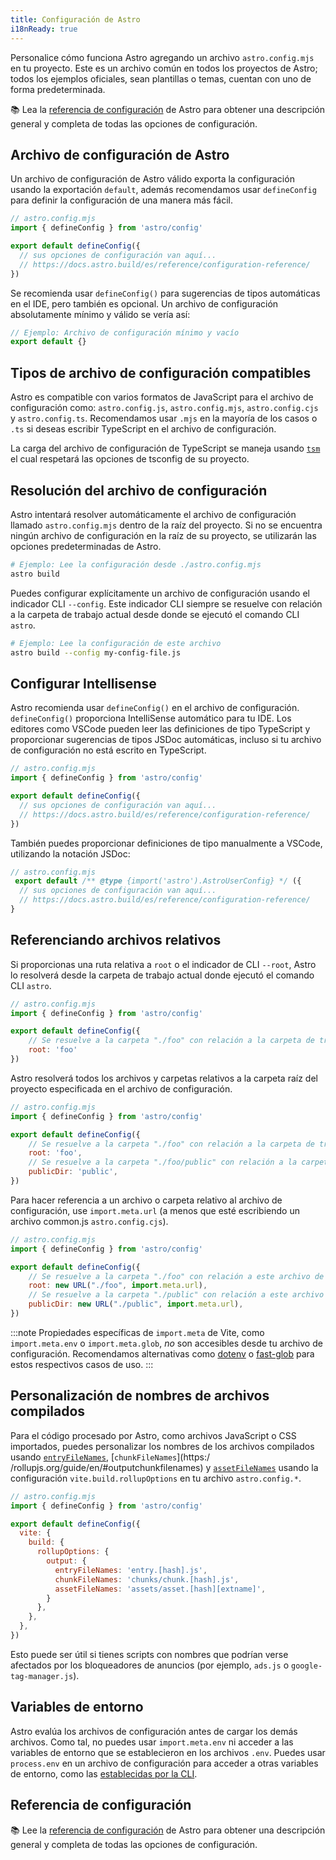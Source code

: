 ```yaml
---
title: Configuración de Astro
i18nReady: true
---
```


Personalice cómo funciona Astro agregando un archivo `astro.config.mjs` en tu proyecto. Este es un archivo común en todos los proyectos de Astro; todos los ejemplos oficiales, sean plantillas o temas, cuentan con uno de forma predeterminada.

📚 Lea la [referencia de configuración](/es/reference/configuration-reference/) de Astro para obtener una descripción general y completa de todas las opciones de configuración.

## Archivo de configuración de Astro

Un archivo de configuración de Astro válido exporta la configuración usando la exportación `default`, además recomendamos usar `defineConfig` para definir la configuración de una manera más fácil.

```js
// astro.config.mjs
import { defineConfig } from 'astro/config'

export default defineConfig({
  // sus opciones de configuración van aquí...
  // https://docs.astro.build/es/reference/configuration-reference/
})
```

Se recomienda usar `defineConfig()` para sugerencias de tipos automáticas en el IDE, pero también es opcional. Un archivo de configuración absolutamente mínimo y válido se vería así:

```js title="astro.config.mjs"
// Ejemplo: Archivo de configuración mínimo y vacío
export default {}
```

## Tipos de archivo de configuración compatibles

Astro es compatible con varios formatos de JavaScript para el archivo de configuración como: `astro.config.js`, `astro.config.mjs`, `astro.config.cjs` y `astro.config.ts`. Recomendamos usar `.mjs` en la mayoría de los casos o `.ts` si deseas escribir TypeScript en el archivo de configuración.

La carga del archivo de configuración de TypeScript se maneja usando [`tsm`](https://github.com/lukeed/tsm) el cual respetará las opciones de tsconfig de su proyecto.

## Resolución del archivo de configuración

Astro intentará resolver automáticamente el archivo de configuración llamado `astro.config.mjs` dentro de la raíz del proyecto. Si no se encuentra ningún archivo de configuración en la raíz de su proyecto, se utilizarán las opciones predeterminadas de Astro.

```bash
# Ejemplo: Lee la configuración desde ./astro.config.mjs
astro build
```

Puedes configurar explícitamente un archivo de configuración usando el indicador CLI `--config`. Este indicador CLI siempre se resuelve con relación a la carpeta de trabajo actual desde donde se ejecutó el comando CLI `astro`.

```bash
# Ejemplo: Lee la configuración de este archivo
astro build --config my-config-file.js
```

## Configurar Intellisense

Astro recomienda usar `defineConfig()` en el archivo de configuración. `defineConfig()` proporciona IntelliSense automático para tu IDE. Los editores como VSCode pueden leer las definiciones de tipo TypeScript y proporcionar sugerencias de tipos JSDoc automáticas, incluso si tu archivo de configuración no está escrito en TypeScript.

```js
// astro.config.mjs
import { defineConfig } from 'astro/config'

export default defineConfig({
  // sus opciones de configuración van aquí...
  // https://docs.astro.build/es/reference/configuration-reference/
})
```

También puedes proporcionar definiciones de tipo manualmente a VSCode, utilizando la notación JSDoc:

```js
// astro.config.mjs
 export default /** @type {import('astro').AstroUserConfig} */ ({
  // sus opciones de configuración van aquí...
  // https://docs.astro.build/es/reference/configuration-reference/
}
```

## Referenciando archivos relativos

Si proporcionas una ruta relativa a `root` o el indicador de CLI `--root`, Astro lo resolverá desde la carpeta de trabajo actual donde ejecutó el comando CLI `astro`.

```js
// astro.config.mjs
import { defineConfig } from 'astro/config'

export default defineConfig({
    // Se resuelve a la carpeta "./foo" con relación a la carpeta de trabajo actual
    root: 'foo'
})
```

Astro resolverá todos los archivos y carpetas relativos a la carpeta raíz del proyecto especificada en el archivo de configuración.

```js
// astro.config.mjs
import { defineConfig } from 'astro/config'

export default defineConfig({
    // Se resuelve a la carpeta "./foo" con relación a la carpeta de trabajo actual
    root: 'foo',
    // Se resuelve a la carpeta "./foo/public" con relación a la carpeta de trabajo actual
    publicDir: 'public',
})
```

Para hacer referencia a un archivo o carpeta relativo al archivo de configuración, use `import.meta.url` (a menos que esté escribiendo un archivo common.js `astro.config.cjs`).

```js "import.meta.url"
// astro.config.mjs
import { defineConfig } from 'astro/config'

export default defineConfig({
    // Se resuelve a la carpeta "./foo" con relación a este archivo de configuración
    root: new URL("./foo", import.meta.url),
    // Se resuelve a la carpeta "./public" con relación a este archivo de configuración
    publicDir: new URL("./public", import.meta.url),
})
```
:::note
Propiedades específicas de `import.meta` de Vite, como `import.meta.env` o `import.meta.glob`, _no_ son accesibles desde tu archivo de configuración. Recomendamos alternativas como [dotenv](https://github.com/motdotla/dotenv) o [fast-glob](https://github.com/mrmlnc/fast-glob) para estos respectivos casos de uso.
:::

## Personalización de nombres de archivos compilados

Para el código procesado por Astro, como archivos JavaScript o CSS importados, puedes personalizar los nombres de los archivos compilados usando [`entryFileNames`](https://rollupjs.org/guide/en/#outputentryfilenames), [`chunkFileNames`](https:/ /rollupjs.org/guide/en/#outputchunkfilenames) y [`assetFileNames`](https://rollupjs.org/guide/en/#outputassetfilenames) usando la configuración `vite.build.rollupOptions` en tu archivo `astro.config.*`.

```js ins={9-11}
// astro.config.mjs
import { defineConfig } from 'astro/config'

export default defineConfig({
  vite: {
    build: {
      rollupOptions: {
        output: {
          entryFileNames: 'entry.[hash].js',
          chunkFileNames: 'chunks/chunk.[hash].js',
          assetFileNames: 'assets/asset.[hash][extname]',
        }
      },
    },
  },
})
```

Esto puede ser útil si tienes scripts con nombres que podrían verse afectados por los bloqueadores de anuncios (por ejemplo, `ads.js` o `google-tag-manager.js`).

## Variables de entorno

Astro evalúa los archivos de configuración antes de cargar los demás archivos. Como tal, no puedes usar `import.meta.env` ni acceder a las variables de entorno que se establecieron en los archivos `.env`.
Puedes usar `process.env` en un archivo de configuración para acceder a otras variables de entorno, como las [establecidas por la CLI](/es/guides/environment-variables/#usando-la-cli).

## Referencia de configuración

📚 Lee la [referencia de configuración](/es/reference/configuration-reference/) de Astro para obtener una descripción general y completa de todas las opciones de configuración.
